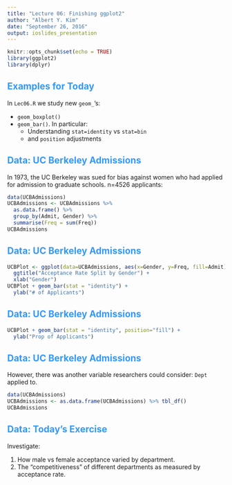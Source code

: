 ```yaml
---
title: "Lecture 06: Finishing ggplot2"
author: "Albert Y. Kim"
date: "September 26, 2016"
output: ioslides_presentation
---
```


<style>
h2 { 
 color: #3399ff;		
}
h3 { 
 color: #3399ff;		
}
slides > slide.backdrop {
  background: white;
}
</style>


```r
knitr::opts_chunk$set(echo = TRUE)
library(ggplot2)
library(dplyr)
```




## Examples for Today

In `Lec06.R` we study new `geom_`'s:

* `geom_boxplot()`
* `geom_bar()`. In particular:
    + Understanding `stat=identity` vs `stat=bin`
    + and `position` adjustments



## Data: UC Berkeley Admissions

In 1973, the UC Berkeley was sued for bias against women who had applied for
admission to graduate schools.  n=4526 applicants:

```r
data(UCBAdmissions)
UCBAdmissions <- UCBAdmissions %>% 
  as.data.frame() %>% 
  group_by(Admit, Gender) %>% 
  summarise(Freq = sum(Freq))
UCBAdmissions
```



## Data: UC Berkeley Admissions

```r
UCBPlot <- ggplot(data=UCBAdmissions, aes(x=Gender, y=Freq, fill=Admit)) +
  ggtitle("Acceptance Rate Split by Gender") +
  xlab("Gender")
UCBPlot + geom_bar(stat = "identity") +
  ylab("# of Applicants")
```



## Data: UC Berkeley Admissions

```r
UCBPlot + geom_bar(stat = "identity", position="fill") +
  ylab("Prop of Applicants")
```



## Data: UC Berkeley Admissions

However, there was another variable researchers could consider: `Dept` applied to.

```r
data(UCBAdmissions)
UCBAdmissions <- as.data.frame(UCBAdmissions) %>% tbl_df()
UCBAdmissions
```



## Data: Today's Exercise

Investigate:

1. How male vs female acceptance varied by department.
2. The "competitiveness" of different departments as measured by acceptance rate.
